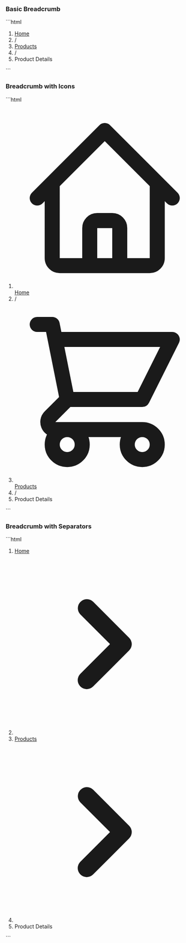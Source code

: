
### Basic Breadcrumb

<BasicBreadcrumb />
```html
<nav>
  <ol class="flex items-center space-x-2">
    <li>
      <a href="#" class="text-gray-600 hover:text-gray-900">Home</a>
    </li>
    <li>
      <span class="text-gray-500">/</span>
    </li>
    <li>
      <a href="#" class="text-gray-600 hover:text-gray-900">Products</a>
    </li>
    <li>
      <span class="text-gray-500">/</span>
    </li>
    <li>
      <span class="text-gray-500">Product Details</span>
    </li>
  </ol>
</nav>
```

### Breadcrumb with Icons

<BreadcrumbwithIcons />
```html
<nav>
  <ol class="flex items-center space-x-2">
    <li>
      <a href="#" class="flex items-center text-gray-600 hover:text-gray-900">
        <svg class="mr-2 h-4 w-4" fill="none" stroke="currentColor" viewBox="0 0 24 24">
          <path stroke-linecap="round" stroke-linejoin="round" stroke-width="2" d="M3 12l2-2m0 0l7-7 7 7M5 10v10a1 1 0 001 1h3m10-11l2 2m-2-2v10a1 1 0 01-1 1h-3m-6 0a1 1 0 001-1v-4a1 1 0 011-1h2a1 1 0 011 1v4a1 1 0 001 1m-6 0h6" />
        </svg>
        Home
      </a>
    </li>
    <li>
      <span class="text-gray-500">/</span>
    </li>
    <li>
      <a href="#" class="flex items-center text-gray-600 hover:text-gray-900">
        <svg class="mr-2 h-4 w-4" fill="none" stroke="currentColor" viewBox="0 0 24 24">
          <path stroke-linecap="round" stroke-linejoin="round" stroke-width="2" d="M3 3h2l.4 2M7 13h10l4-8H5.4M7 13L5.4 5M7 13l-2.293 2.293c-.63.63-.184 1.707.707 1.707H17m0 0a2 2 0 100 4 2 2 0 000-4zm-8 2a2 2 0 11-4 0 2 2 0 014 0z" />
        </svg>
        Products
      </a>
    </li>
    <li>
      <span class="text-gray-500">/</span>
    </li>
    <li>
      <span class="text-gray-500">Product Details</span>
    </li>
  </ol>
</nav>
```

### Breadcrumb with Separators

<BreadcrumbwithSeparators />
```html
<nav>
  <ol class="flex items-center">
    <li>
      <a href="#" class="text-gray-600 hover:text-gray-900">Home</a>
    </li>
    <li class="mx-2">
      <svg class="h-4 w-4" fill="currentColor" viewBox="0 0 20 20">
        <path fill-rule="evenodd" d="M7.293 14.707a1 1 0 010-1.414L10.586 10 7.293 6.707a1 1 0 011.414-1.414l4 4a1 1 0 010 1.414l-4 4a1 1 0 01-1.414 0z" clip-rule="evenodd" />
      </svg>
    </li>
    <li>
      <a href="#" class="text-gray-600 hover:text-gray-900">Products</a>
    </li>
    <li class="mx-2">
      <svg class="h-4 w-4" fill="currentColor" viewBox="0 0 20 20">
        <path fill-rule="evenodd" d="M7.293 14.707a1 1 0 010-1.414L10.586 10 7.293 6.707a1 1 0 011.414-1.414l4 4a1 1 0 010 1.414l-4 4a1 1 0 01-1.414 0z" clip-rule="evenodd" />
      </svg>
    </li>
    <li>
      <span class="text-gray-500">Product Details</span>
    </li>
  </ol>
</nav>
```

